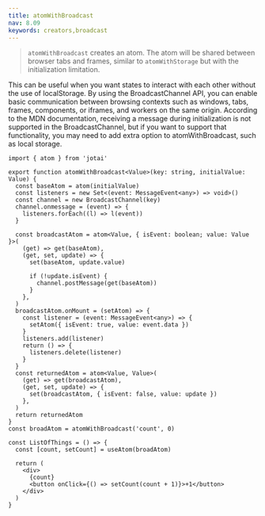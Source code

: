 ```yaml
---
title: atomWithBroadcast
nav: 8.09
keywords: creators,broadcast
---
```


> `atomWithBroadcast` creates an atom. The atom will be shared between
> browser tabs and frames, similar to `atomWithStorage` but with the
> initialization limitation.

This can be useful when you want states to interact with each other without the use of localStorage.
By using the BroadcastChannel API, you can enable basic communication between browsing contexts such as windows, tabs, frames, components, or iframes, and workers on the same origin.
According to the MDN documentation, receiving a message during initialization is not supported in the BroadcastChannel, but if you want to support that functionality, you may need to add extra option to atomWithBroadcast, such as local storage.

```tsx
import { atom } from 'jotai'

export function atomWithBroadcast<Value>(key: string, initialValue: Value) {
  const baseAtom = atom(initialValue)
  const listeners = new Set<(event: MessageEvent<any>) => void>()
  const channel = new BroadcastChannel(key)
  channel.onmessage = (event) => {
    listeners.forEach((l) => l(event))
  }

  const broadcastAtom = atom<Value, { isEvent: boolean; value: Value }>(
    (get) => get(baseAtom),
    (get, set, update) => {
      set(baseAtom, update.value)

      if (!update.isEvent) {
        channel.postMessage(get(baseAtom))
      }
    },
  )
  broadcastAtom.onMount = (setAtom) => {
    const listener = (event: MessageEvent<any>) => {
      setAtom({ isEvent: true, value: event.data })
    }
    listeners.add(listener)
    return () => {
      listeners.delete(listener)
    }
  }
  const returnedAtom = atom<Value, Value>(
    (get) => get(broadcastAtom),
    (get, set, update) => {
      set(broadcastAtom, { isEvent: false, value: update })
    },
  )
  return returnedAtom
}
const broadAtom = atomWithBroadcast('count', 0)

const ListOfThings = () => {
  const [count, setCount] = useAtom(broadAtom)

  return (
    <div>
      {count}
      <button onClick={() => setCount(count + 1)}>+1</button>
    </div>
  )
}
```

<CodeSandbox id="ugkzm0" />
